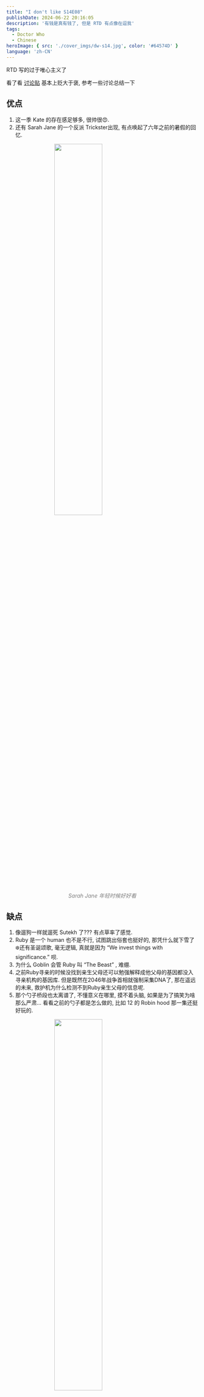 ```yaml
---
title: "I don't like S14E08"
publishDate: 2024-06-22 20:16:05
description: '有钱是真有钱了, 但是 RTD 有点像在逗我'
tags:
  - Doctor Who
  - Chinese
heroImage: { src: './cover_imgs/dw-s14.jpg', color: '#64574D' }
language: 'zh-CN'
---
```


RTD 写的过于唯心主义了

看了看 [讨论贴](https://tieba.baidu.com/p/9061254728) 基本上贬大于褒, 参考一些讨论总结一下

## 优点

1. 这一季 Kate 的存在感足够多, 很帅很😍.
2. 还有 Sarah Jane 的一个反派 Trickster出现, 有点唤起了六年之前的暑假的回忆.

<img src="https://cdn.lyt0112.com/2024/06/0c13faf65b8067bbaa7e372f860030c5.png" alt="" style="width: 50%; height: auto; display: block; margin: 0 auto;" />
<p style="text-align: center; font-style: italic; color: gray;">Sarah Jane 年轻时候好好看</p>

## 缺点

1. 像遛狗一样就遛死 Sutekh 了??? 有点草率了感觉.
2. Ruby 是一个 human 也不是不行, 试图跳出俗套也挺好的, 那凭什么就下雪了❄️还有圣诞颂歌, 毫无逻辑, 真就是因为 “We invest things with significance.” 呗.
3. 为什么 Goblin 会管 Ruby 叫 “The Beast” , 难绷.
4. 之前Ruby寻亲的时候没找到亲生父母还可以勉强解释成他父母的基因都没入寻亲机构的基因库. 但是既然在2046年战争首相就强制采集DNA了, 那在遥远的未来, 救护机为什么检测不到Ruby亲生父母的信息呢.
5. 那个勺子桥段也太离谱了, 不懂意义在哪里, 摸不着头脑, 如果是为了搞笑为啥那么严肃... 看看之前的勺子都是怎么做的, 比如 12 的 Robin hood 那一集还挺好玩的.
   
<img src="https://cdn.lyt0112.com/2024/06/56b619eae61a8d44d88d30bc4908c196.png" alt="" style="width: 50%; height: auto; display: block; margin: 0 auto;" />
<p style="text-align: center; font-style: italic; color: gray;">Spoon!</p>

6. 73 yard 明明是 Moffat 在桥边为了让人恰好看不清脸随便找的一个距离, 怎么就恰巧跟T娘的设定一样了.

## Wait and see

尚未揭晓的伏笔还很多

1. Mrs.Flood是谁? 能打破次元壁与观众互动、知道T娘、知道Ruby会是博士的同伴、知道苏泰克, 或许还有其他神、衣着模仿克拉拉&Romana I, 还会说“clever boy”, 所以Mrs. Flood到底是谁? 从本集她谈论造物主和结尾的那段话, 感觉不太像是克拉拉、Susan和Romana (她们仨应该不会用讲故事的语气和表情说15的结局会很惨吧) ... 会是Missy吗? 还是Rani?

<img src="https://cdn.lyt0112.com/2024/06/b443e59a1742e92f8a1ec248d2934881.png" alt="" style="width: 50%; height: auto; display: block; margin: 0 auto;" />
<p style="text-align: center; font-style: italic; color: gray;">Romana I</p>

在翻贴吧的时候发现 Romana II 美美美

<img src="https://cdn.lyt0112.com/2024/06/a56e978a48ccc0dbbabbda9f9e5cc9ff.png" alt="" style="width: 50%; height: auto; display: block; margin: 0 auto;" />
<p style="text-align: center; font-style: italic; color: gray;">Romana II</p>

2. gravity变成mavity, 60周年特辑的这个伏笔到现在也没有任何揭晓的迹象. 考虑到“ma-”这个字头和"magic", "marvel"相似，而且牛顿在物理学的奠基地位, 这个伏笔似乎是在说世界由科学转向魔法. 这是个最基础的伏笔,至少要到第三季结尾,才会真正扭转过来, 考虑到 RTD 确实喜欢埋多季的伏笔, 这样也不是不行.
3. 撒盐对世界的影响，这和第一条是类似的, 都加重了这个世界的魔法性.
4. Ruby的超能力: 下雪, Maestro说这个能力来源于她内心深处隐藏的一首歌, 而Maestro无法将其吸出, 所以Ruby的谜题并未全部揭晓.

## Next

魔法特将于2024年圣诞特辑《普世欢腾》(Joy to the World）回归:

“我不能拒绝, 我喜欢写圣诞特辑, 我想过 ‘写过《Boom》了, 不需要再写了’ 然后RTD给我发邮件 ‘你想要写圣诞特辑吗?’ 我回他‘好的, 必须写’ 每写一个故事都可能是我最后一个故事, 我总是想发掘一些东西, 有时圣诞特辑似乎比其它常规集更以博士为核心. 我真的不能多说, 圣诞礼物要留在圣诞节拆开.”

<img src="https://cdn.lyt0112.com/2024/06/64ca724c6fb95d124d40e644962b6204.png" alt="" style="width: 50%; height: auto; display: block; margin: 0 auto;" />
<p style="text-align: center; font-style: italic; color: gray;">2024 Christmas Special 剧照</p>

## Credits

[Doctor Who's Steven Moffat addresses surprise early Varada Sethu appearance](https://www.digitalspy.com/tv/a60835258/doctor-who-varada-sethu-surprise-appearance)

[How The New Doctor Would Interact With Other Modern Doctors Revealed By Past Doctor Who Showrunner](https://screenrant.com/doctor-who-season-14-ncuti-gatwa-modern-doctors-interaction-steven-moffat/)

[Steven Moffat Explains What Makes "Boom" A Defining Doctor Who Episode For Ncuti Gatwa's Doctor](https://screenrant.com/doctor-who-season-14-steven-moffat-interview/)

[‘Doctor Who’: Steven Moffat Talks Introducing Spoiler & What Wasn’t in First Draft of ‘Boom’ Script](https://www.tvinsider.com/1136487/doctor-who-boom-varada-sethu-mundy-susan-twist-characters-steven-moffat)